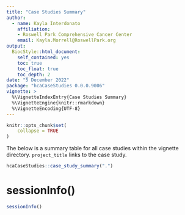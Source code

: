 ```yaml
---
title: "Case Studies Summary"
author:
  - name: Kayla Interdonato
    affiliation:
    - Roswell Park Comprehensive Cancer Center
    email: Kayla.Morrell@RoswellPark.org
output:
  BiocStyle::html_document:
    self_contained: yes
    toc: true
    toc_float: true
    toc_depth: 2
date: "5 December 2022"
package: "hcaCaseStudies 0.0.0.9006"
vignette: >
  %\VignetteIndexEntry{Case Studies Summary}
  %\VignetteEngine{knitr::rmarkdown}
  %\VignetteEncoding{UTF-8}
---
```


```r
knitr::opts_chunk$set(
    collapse = TRUE
)
```

The below is a summary table for all case studies within the vignette
directory. `project_title` links to the case study.

```r
hcaCaseStudies::case_study_summary(".")
```

# sessionInfo() {.unnumbered}

```r
sessionInfo()
```
